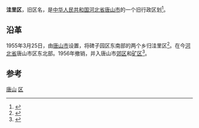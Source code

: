'''洼里区'''，旧区名，是[[中华人民共和国|中华人民共和国]][[河北省|河北省]][[唐山市|唐山市]]的一个旧行政区划<ref>{{Cite book|title=中国古今地名大词典 下|last=戴均良等主编|first=|publisher=上海：[[上海辞书出版社|上海辞书出版社]]|year=2005.07|isbn=7-5326-1743-2|location=|pages=2265}}</ref>。

== 沿革 ==
1955年3月25日，由[[唐山市|唐山市]]设置，将碑子园区东南部的两个乡归洼里区<ref>{{Cite book|title=河北省行政区划变更资料 1949-1984|last=河北省民政厅|first=|publisher=|year=|isbn=|location=|pages=50}}</ref>。在今[[河北省|河北省]]唐山市区东北部。1956年撤销，并入唐山市[[郊区_(唐山市)|郊区]]和[[矿区_(唐山市)|矿区]]<ref>{{Cite book|title=开平区志|last=李述主编；唐山市开平区地方志编纂委员会编|first=|publisher=天津：[[天津人民出版社|天津人民出版社]]|year=1998.12|isbn=7-201-03120-1|location=|pages=2}}</ref>。

==参考==
{{reflist}}

[[Category:河北已撤消的市辖区|唐山]]
[[Category:唐山行政区划史|区]]
